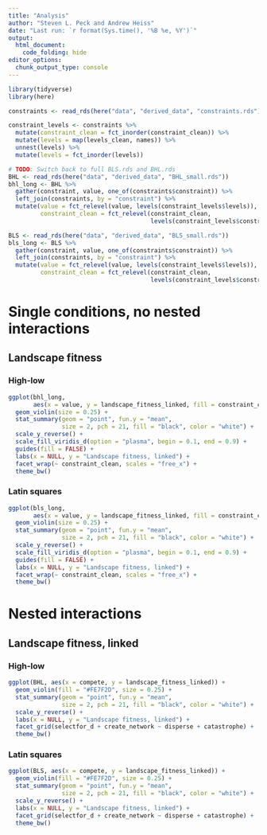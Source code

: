 ```yaml
---
title: "Analysis"
author: "Steven L. Peck and Andrew Heiss"
date: "Last run: `r format(Sys.time(), '%B %e, %Y')`"
output: 
  html_document:
    code_folding: hide
editor_options: 
  chunk_output_type: console
---
```


```r
library(tidyverse)
library(here)

constraints <- read_rds(here("data", "derived_data", "constraints.rds")) 

constraint_levels <- constraints %>% 
  mutate(constraint_clean = fct_inorder(constraint_clean)) %>% 
  mutate(levels = map(levels_clean, names)) %>% 
  unnest(levels) %>% 
  mutate(levels = fct_inorder(levels))

# TODO: Switch back to full BLS.rds and BHL.rds
BHL <- read_rds(here("data", "derived_data", "BHL_small.rds"))
bhl_long <- BHL %>% 
  gather(constraint, value, one_of(constraints$constraint)) %>% 
  left_join(constraints, by = "constraint") %>% 
  mutate(value = fct_relevel(value, levels(constraint_levels$levels)),
         constraint_clean = fct_relevel(constraint_clean, 
                                        levels(constraint_levels$constraint_clean)))

BLS <- read_rds(here("data", "derived_data", "BLS_small.rds"))
bls_long <- BLS %>% 
  gather(constraint, value, one_of(constraints$constraint)) %>% 
  left_join(constraints, by = "constraint") %>% 
  mutate(value = fct_relevel(value, levels(constraint_levels$levels)),
         constraint_clean = fct_relevel(constraint_clean, 
                                        levels(constraint_levels$constraint_clean)))
```


# Single conditions, no nested interactions

## Landscape fitness

### High-low

```r
ggplot(bhl_long, 
       aes(x = value, y = landscape_fitness_linked, fill = constraint_clean)) +
  geom_violin(size = 0.25) +
  stat_summary(geom = "point", fun.y = "mean", 
               size = 2, pch = 21, fill = "black", color = "white") +
  scale_y_reverse() +
  scale_fill_viridis_d(option = "plasma", begin = 0.1, end = 0.9) +
  guides(fill = FALSE) +
  labs(x = NULL, y = "Landscape fitness, linked") +
  facet_wrap(~ constraint_clean, scales = "free_x") +
  theme_bw()
```

### Latin squares

```r
ggplot(bls_long, 
       aes(x = value, y = landscape_fitness_linked, fill = constraint_clean)) +
  geom_violin(size = 0.25) +
  stat_summary(geom = "point", fun.y = "mean", 
               size = 2, pch = 21, fill = "black", color = "white") +
  scale_y_reverse() +
  scale_fill_viridis_d(option = "plasma", begin = 0.1, end = 0.9) +
  guides(fill = FALSE) +
  labs(x = NULL, y = "Landscape fitness, linked") +
  facet_wrap(~ constraint_clean, scales = "free_x") +
  theme_bw()
```


# Nested interactions

## Landscape fitness, linked

### High-low

```r
ggplot(BHL, aes(x = compete, y = landscape_fitness_linked)) +
  geom_violin(fill = "#FE7F2D", size = 0.25) +
  stat_summary(geom = "point", fun.y = "mean", 
               size = 2, pch = 21, fill = "black", color = "white") +
  scale_y_reverse() +
  labs(x = NULL, y = "Landscape fitness, linked") +
  facet_grid(selectfor_d + create_network ~ disperse + catastrophe) +
  theme_bw()
```

### Latin squares

```r
ggplot(BLS, aes(x = compete, y = landscape_fitness_linked)) +
  geom_violin(fill = "#FE7F2D", size = 0.25) +
  stat_summary(geom = "point", fun.y = "mean", 
               size = 2, pch = 21, fill = "black", color = "white") +
  scale_y_reverse() +
  labs(x = NULL, y = "Landscape fitness, linked") +
  facet_grid(selectfor_d + create_network ~ disperse + catastrophe) +
  theme_bw()
```
